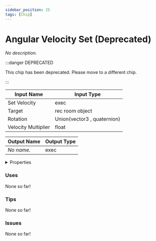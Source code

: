 ```yaml
---
sidebar_position: 25
tags: [Chip]
---
```


# Angular Velocity Set (Deprecated)

*No description.*

:::danger DEPRECATED

This chip has been deprecated. Please move to a different chip.

:::


<EsbSvg />

| Input Name | Input Type |
|-----------|-----------|
| Set Velocity | exec |
| Target | rec room object |
| Rotation | Union(vector3 , quaternion) |
| Velocity Multiplier | float |

| Output Name | Output Type |
|-----------|-----------|
| *No name.* | exec |


<details>
  <summary>Properties</summary>
  <div>
    <div>
    <table>
      <thead>
        <tr>
          <th>Is beta required?</th>
          <th>✅</th>
        </tr>
        <tr>
          <th>Is this chip a trolling risk?</th>
          <th>❌</th>
        </tr>
        <tr>
          <th>Chip UUID</th>
          <th>98b24bc7-32d8-4386-9348-d44ad00d7702</th>
        </tr>
      </thead>
    </table>
    </div>
  </div>
</details>

### Uses

None so far!

### Tips

None so far!

### Issues

None so far!